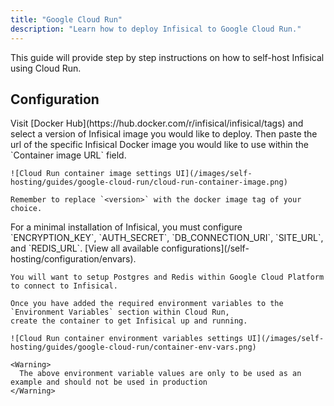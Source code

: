 ```yaml
---
title: "Google Cloud Run"
description: "Learn how to deploy Infisical to Google Cloud Run."
---
```


This guide will provide step by step instructions on how to self-host Infisical using Cloud Run.

## Configuration

<Steps>
  <Step title="Get the Infisical Docker image">
    Visit [Docker Hub](https://hub.docker.com/r/infisical/infisical/tags) and select a version of Infisical image you would like to deploy.
    Then paste the url of the specific Infisical Docker image you would like to use within the `Container image URL` field.

    ![Cloud Run container image settings UI](/images/self-hosting/guides/google-cloud-run/cloud-run-container-image.png)
    
    Remember to replace `<version>` with the docker image tag of your choice.
  </Step>
  <Step title="Set the environment variables">
    For a minimal installation of Infisical, you must configure `ENCRYPTION_KEY`, `AUTH_SECRET`, `DB_CONNECTION_URI`, `SITE_URL`, and `REDIS_URL`.     [View all available configurations](/self-hosting/configuration/envars).
    
    You will want to setup Postgres and Redis within Google Cloud Platform to connect to Infisical.

    Once you have added the required environment variables to the `Environment Variables` section within Cloud Run, 
    create the container to get Infisical up and running.

    ![Cloud Run container environment variables settings UI](/images/self-hosting/guides/google-cloud-run/container-env-vars.png)

    <Warning>
      The above environment variable values are only to be used as an example and should not be used in production 
    </Warning>
  </Step>
</Steps>
